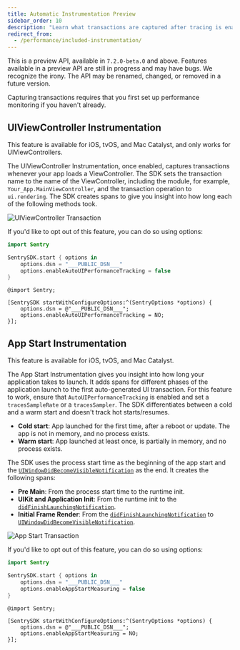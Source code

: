 ```yaml
---
title: Automatic Instrumentation Preview
sidebar_order: 10
description: "Learn what transactions are captured after tracing is enabled."
redirect_from:
  - /performance/included-instrumentation/
---
```


<Note>

This is a preview API, available in `7.2.0-beta.0` and above. Features available in a preview API are still in progress and may have bugs. We recognize the irony. The API may be renamed, changed, or removed in a future version.

Capturing transactions requires that you first <PlatformLink to="/performance/">set up performance monitoring</PlatformLink> if you haven't already.

</Note>

## UIViewController Instrumentation

This feature is available for iOS, tvOS, and Mac Catalyst, and only works for UIViewControllers.

The UIViewController Instrumentation, once enabled, captures transactions whenever your app loads a ViewController. The SDK sets the transaction name to the name of the ViewController, including the module, for example, `Your_App.MainViewController`, and the transaction operation to `ui.rendering`. The SDK creates spans to give you insight into how long each of the following methods took.

![UIViewController Transaction](ui-view-controller-transaction.png)

If you'd like to opt out of this feature, you can do so using options:

```swift {tabTitle:Swift}
import Sentry

SentrySDK.start { options in
    options.dsn = "___PUBLIC_DSN___"
    options.enableAutoUIPerformanceTracking = false
}
```

```objc {tabTitle:Objective-C}
@import Sentry;

[SentrySDK startWithConfigureOptions:^(SentryOptions *options) {
    options.dsn = @"___PUBLIC_DSN___";
    options.enableAutoUIPerformanceTracking = NO;
}];
```

## App Start Instrumentation

This feature is available for iOS, tvOS, and Mac Catalyst.

The App Start Instrumentation gives you insight into how long your application takes to launch. It adds spans for different phases of the application launch to the first auto-generated UI transaction.
For this feature to work, ensure that `AutoUIPerformanceTracking` is enabled and set a <PlatformLink to="/configuration/sampling/#setting-a-uniform-sample-rate">`tracesSampleRate`</PlatformLink> or a <PlatformLink to="/configuration/sampling/#setting-a-sampling-function">`tracesSampler`</PlatformLink>. The SDK differentiates between a cold and a warm start and doesn't track hot starts/resumes.
* __Cold start__: App launched for the first time, after a reboot or update. The app is not in memory, and no process exists.
* __Warm start__: App launched at least once, is partially in memory, and no process exists.

The SDK uses the process start time as the beginning of the app start and the [`UIWindowDidBecomeVisibleNotification`][UIWindow] as the end. It creates the following spans:
* __Pre Main__: From the process start time to the runtime init.
* __UIKit and Application Init__: From the runtime init to the [`didFinishLaunchingNotification`][didFinishLaunching].
* __Initial Frame Render__: From the [`didFinishLaunchingNotification`][didFinishLaunching] to [`UIWindowDidBecomeVisibleNotification`][UIWindow].

![App Start Transaction](app-start-transaction.png)

If you'd like to opt out of this feature, you can do so using options:

```swift {tabTitle:Swift}
import Sentry

SentrySDK.start { options in
    options.dsn = "___PUBLIC_DSN___"
    options.enableAppStartMeasuring = false
}
```

```objc {tabTitle:Objective-C}
@import Sentry;

[SentrySDK startWithConfigureOptions:^(SentryOptions *options) {
    options.dsn = @"___PUBLIC_DSN___";
    options.enableAppStartMeasuring = NO;
}];
```

[UIWindow]: https://developer.apple.com/documentation/uikit/uiwindowdidbecomevisiblenotification
[didFinishLaunching]: https://developer.apple.com/documentation/uikit/uiapplication/1622971-didfinishlaunchingnotification
